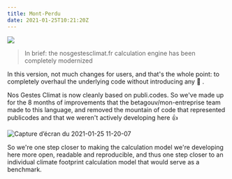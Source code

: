 ```yaml
---
title: Mont-Perdu
date: 2021-01-25T10:21:20Z
---
```


![](https://upload.wikimedia.org/wikipedia/commons/thumb/b/bb/MONTE_PERDIDO.JPG/640px-MONTE_PERDIDO.JPG)

> In brief: the nosgestesclimat.fr calculation engine has been completely modernized

In this version, not much changes for users, and that's the whole point: to completely overhaul the underlying code without introducing any :bug: .

Nos Gestes Climat is now cleanly based on publi.codes. So we've made up for the 8 months of improvements that the betagouv/mon-entreprise team made to this language, and removed the mountain of code that represented publicodes and that we weren't actively developing here :+1: 

![Capture d’écran du 2021-01-25 11-20-07](https://user-images.githubusercontent.com/1177762/105692891-4a3b3e00-5eff-11eb-93a3-91bfd9c78378.png)

So we're one step closer to making the calculation model we're developing here more open, readable and reproducible, and thus one step closer to an individual climate footprint calculation model that would serve as a benchmark. 




